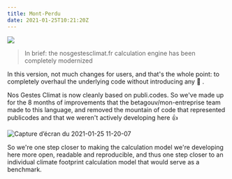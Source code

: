 ```yaml
---
title: Mont-Perdu
date: 2021-01-25T10:21:20Z
---
```


![](https://upload.wikimedia.org/wikipedia/commons/thumb/b/bb/MONTE_PERDIDO.JPG/640px-MONTE_PERDIDO.JPG)

> In brief: the nosgestesclimat.fr calculation engine has been completely modernized

In this version, not much changes for users, and that's the whole point: to completely overhaul the underlying code without introducing any :bug: .

Nos Gestes Climat is now cleanly based on publi.codes. So we've made up for the 8 months of improvements that the betagouv/mon-entreprise team made to this language, and removed the mountain of code that represented publicodes and that we weren't actively developing here :+1: 

![Capture d’écran du 2021-01-25 11-20-07](https://user-images.githubusercontent.com/1177762/105692891-4a3b3e00-5eff-11eb-93a3-91bfd9c78378.png)

So we're one step closer to making the calculation model we're developing here more open, readable and reproducible, and thus one step closer to an individual climate footprint calculation model that would serve as a benchmark. 




